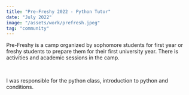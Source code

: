 ```yaml
---
title: "Pre-Freshy 2022 - Python Tutor"
date: "July 2022"
image: "/assets/work/prefresh.jpeg"
tag: "community"
---
```


Pre-Freshy is a camp organized by sophomore students for first year or freshy students to prepare them
for their first university year. There is activities and academic sessions in the camp.

&nbsp;

I was responsible for the python class, introduction to python and conditions.
